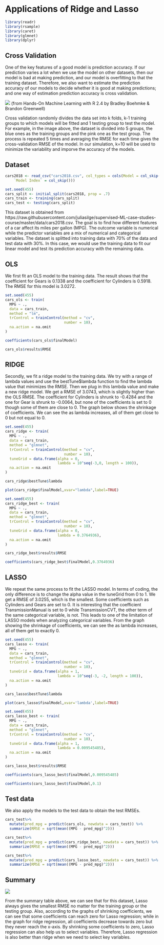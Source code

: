 # Applications of Ridge and Lasso

```r
library(readr)
library(rsample)
library(caret)
library(glmnet)
library(dplyr)
```

## Cross Validation

One of the key features of a good model is prediction accuracy. If our prediction varies a lot when we use the model on other datasets, then our model is bad at making prediction, and our model is overfitting to that the training dataset. Therefore, we also want to estimate the prediction accuracy of our models to decide whether it is good at making predictions; and one way of estimation prediction accuracy is cross validation.  

![](cv.PNG)
(from Hands-On Machine Learning with R 2.4 by Bradley Boehmke & Brandon Greenwell)

Cross validation randomly divides the data set into k folds, k-1 training groups to which models will be fitted and 1 testing group to test the model. For example, in the image above, the dataset is divided into 5 groups, the blue ones as the training groups and the pink one as the test group. The process is repeated 5 times and averaging the RMSE for each time gives the cross-validation RMSE of the model. In our simulation, k=10 will be used to minimize the variability and imporve the accuracy of the models.

## Dataset

```r
cars2018 <- read_csv("cars2018.csv", col_types = cols(Model = col_skip(), 
    `Model Index` = col_skip()))
```

```r
set.seed(455)
cars_split <- initial_split(cars2018, prop = .7)
cars_train <- training(cars_split)
cars_test <- testing(cars_split)
```

This dataset is obtained from https://raw.githubusercontent.com/juliasilge/supervised-ML-case-studies-course/master/data/cars2018.csv. The goal is to find how different features of a car affect its miles per gallon (MPG). The outcome variable is numerical while the predictor variables are a mix of numerical and categorical variables. The dataset is splitted into training data with 70% of the data and test data with 30%. In this case, we would use the training data to fit our linear model and test its prediction accuracy with the remaining data. 

## OLS

We first fit an OLS model to the training data. The result shows that the coefficient for Gears is 0.1338 and the coefficient for Cylinders is 0.5918. The RMSE for this model is 3.0272.

```r
set.seed(455)
cars_ols <- train(
  MPG ~ .,
  data = cars_train, 
  method = "lm",
  trControl = trainControl(method = "cv", 
                           number = 10), 
  na.action = na.omit
)

coefficients(cars_ols$finalModel)

cars_ols$results$RMSE
```

## RIDGE

Secondly, we fit a ridge model to the training data. We try with a range of lambda values and use the bestTune$lambda function to find the lambda value that minimizes the RMSE. Then we plug in this lambda value and make a new ridge model. We get a RMSE of 3.0743, which is slightly higher than the OLS RMSE. The coefficient for Cylinders is shrunk to -0.4284 and the one for Gear is shrunk to -0.0064, but none of the coefficients is set to 0 though some of them are close to 0. The graph below shows the shrinkage of coefficients. We can see the as lambda increases, all of them get close to 0 but not equal to 0.

```r
set.seed(455)
cars_ridge <- train(
  MPG ~ .,
  data = cars_train, 
  method = "glmnet",
  trControl = trainControl(method = "cv", 
                           number = 10),
  tuneGrid = data.frame(alpha = 0, 
                        lambda = 10^seq(-3,0, length = 100)),
  na.action = na.omit
)

cars_ridge$bestTune$lambda
```

```r
plot(cars_ridge$finalModel,xvar="lambda",label=TRUE)
```

```r
set.seed(455)
cars_ridge_best <- train(
  MPG ~ .,
  data = cars_train, 
  method = "glmnet",
  trControl = trainControl(method = "cv", 
                           number = 10),
  tuneGrid = data.frame(alpha = 0, 
                        lambda = 0.3764936),
  na.action = na.omit
)

cars_ridge_best$results$RMSE

coefficients(cars_ridge_best$finalModel,0.3764936)
```

## LASSO

We repeat the same process to fit the LASSO model. In terms of coding, the only difference is to change the alpha value in the tuneGrid from 0 to 1. We get a RMSE of 3.0255, which is the smallest. Some coefficients such as Cylinders and Gears are set to 0. It is interesting that the coefficient TransmissionManual is set to 0 while TransmissionCVT, the other term of the same categorical variable, is not. This leads to one of the limitation of LASSO models when analyzing categorical variables. From the graph showing the shrinkage of coefficients, we can see the as lambda increases, all of them get to exactly 0.

```r
set.seed(455)
cars_lasso <- train(
  MPG ~ .,
  data = cars_train, 
  method = "glmnet",
  trControl = trainControl(method = "cv", 
                           number = 10),
  tuneGrid = data.frame(alpha = 1, 
                        lambda = 10^seq(-3, -2, length = 100)),
  na.action = na.omit
)

cars_lasso$bestTune$lambda
```

```r
plot(cars_lasso$finalModel,xvar='lambda',label=TRUE)
```

```r
set.seed(455)
cars_lasso_best <- train(
  MPG ~ .,
  data = cars_train, 
  method = "glmnet",
  trControl = trainControl(method = "cv", 
                           number = 10),
  tuneGrid = data.frame(alpha = 1, 
                        lambda = 0.009545485),
  na.action = na.omit
)

cars_lasso_best$results$RMSE

coefficients(cars_lasso_best$finalModel,0.009545485)
```

```r
coefficients(cars_lasso_best$finalModel,0.1)
```

## Test data

We also apply the models to the test data to obtain the test RMSEs.

```r
cars_test%>%
  mutate(pred_mpg = predict(cars_ols, newdata = cars_test)) %>% 
  summarize(RMSE = sqrt(mean((MPG - pred_mpg)^2)))

cars_test%>%
  mutate(pred_mpg = predict(cars_ridge_best, newdata = cars_test)) %>% 
  summarize(RMSE = sqrt(mean((MPG - pred_mpg)^2)))

cars_test%>%
  mutate(pred_mpg = predict(cars_lasso_best, newdata = cars_test)) %>% 
  summarize(RMSE = sqrt(mean((MPG - pred_mpg)^2)))
```

## Summary

![](Summary.PNG)

From the summary table above, we can see that for this dataset, Lasso always gives the smallest RMSE no matter for the training group or the testing group. Also, according to the graphs of shrinking coefficients, we can see that some coefficients can reach zero for Lasso regression; while in the graph for ridge regression, all coefficients decrease towards zero but they never reach the x-axis. By shrinking some coefficients to zero, Lasso regression can also help us to select variables. Therefore, Lasso regression is also better than ridge when we need to select key variables.